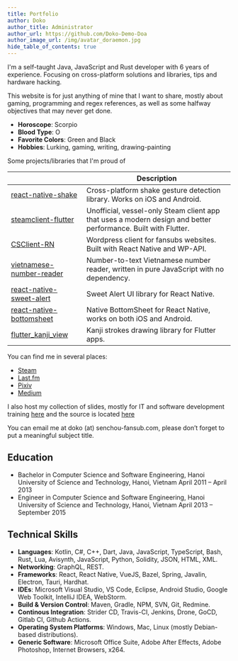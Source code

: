 ```yaml
---
title: Portfolio
author: Doko
author_title: Administrator
author_url: https://github.com/Doko-Demo-Doa
author_image_url: /img/avatar_doraemon.jpg
hide_table_of_contents: true
---
```


I'm a self-taught Java, JavaScript and Rust developer with 6 years of experience.
Focusing on cross-platform solutions and libraries, tips and hardware hacking.

This website is for just anything of mine that I want to share, mostly about gaming,
programming and regex references, as well as some halfway objectives that may never get done.

- __Horoscope__: Scorpio
- __Blood Type__: O
- __Favorite Colors__: Green and Black
- __Hobbies__: Lurking, gaming, writing, drawing-painting

Some projects/libraries that I'm proud of

| | Description |
|--- |--- |
| [react-native-shake](https://github.com/Doko-Demo-Doa/react-native-shake) | Cross-platform shake gesture detection library. Works on iOS and Android. |
| [steamclient-flutter](https://github.com/Doko-Demo-Doa/steamclient-flutter) | Unofficial, vessel-only Steam client app that uses a modern design and better performance. Built with Flutter. |
| [CSClient-RN](https://github.com/Clip-sub/CSClient-RN) | Wordpress client for fansubs websites. Built with React Native and WP-API. |
| [vietnamese-number-reader](https://github.com/acaziasoftcom/vietnamese-number-reader) | Number-to-text Vietnamese number reader, written in pure JavaScript with no dependency. |
| [react-native-sweet-alert](https://github.com/acaziasoftcom/react-native-sweet-alert) | Sweet Alert UI library for React Native. |
| [react-native-bottomsheet](https://github.com/acaziasoftcom/react-native-bottomsheet) | Native BottomSheet for React Native, works on both iOS and Android. |
| [flutter_kanji_view](https://github.com/acaziasoftcom/flutter_kanji_view) | Kanji strokes drawing library for Flutter apps. |


You can find me in several places:

- [Steam](https://steamcommunity.com/id/doko/)
- [Last.fm](https://www.last.fm/user/Doko_Demo_Doa)
- [Pixiv](https://www.pixiv.net/member.php?id=3997979)
- [Medium](https://doko-demo-doa.medium.com/)

I also host my collection of slides, mostly for IT and software development training [here](https://it-slides.aniviet.com/) and the source is located [here](https://github.com/Doko-Demo-Doa/slides)

You can email me at doko (at) senchou-fansub.com, please don’t forget to put a meaningful subject title.

## Education

- Bachelor in Computer Science and Software Engineering, Hanoi University of Science and Technology, Hanoi, Vietnam April 2011 – April 2013
- Engineer in Computer Science and Software Engineering, Hanoi University of Science and Technology, Hanoi, Vietnam April 2013 – September 2015

## Technical Skills
- __Languages__: Kotlin, C#, C++, Dart, Java, JavaScript, TypeScript, Bash, Rust, Lua, Avisynth, JavaScript, Python, Solidity, JSON, HTML, XML.
- __Networking__: GraphQL, REST.
- __Frameworks__: React, React Native, VueJS, Bazel, Spring, Javalin, Electron, Tauri, Hardhat.
- __IDEs__: Microsoft Visual Studio, VS Code, Eclipse, Android Studio, Google Web Toolkit, IntelliJ IDEA, WebStorm.
- __Build & Version Control__: Maven, Gradle, NPM, SVN, Git, Redmine.
- __Continous Integration__: Strider CD, Travis-CI, Jenkins, Drone, GoCD, Gitlab CI, Github Actions.
- __Operating System Platforms__: Windows, Mac, Linux (mostly Debian-based distributions).
- __Generic Software__: Microsoft Office Suite, Adobe After Effects, Adobe Photoshop, Internet Browsers, x264.
